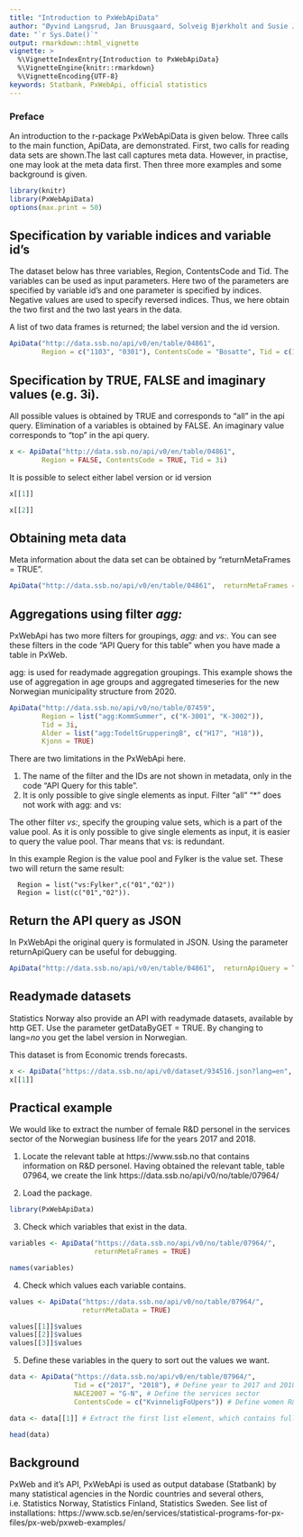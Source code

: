 ---
title: "Introduction to PxWebApiData"
author: "Øyvind Langsrud, Jan Bruusgaard, Solveig Bjørkholt and Susie Jentoft"
date: "`r Sys.Date()`"
output: rmarkdown::html_vignette
vignette: >
  %\VignetteIndexEntry{Introduction to PxWebApiData}
  %\VignetteEngine{knitr::rmarkdown}
  %\VignetteEncoding{UTF-8}
keywords: Statbank, PxWebApi, official statistics
---


### Preface 

An introduction to the r-package PxWebApiData is given below.
Three calls to the main function, ApiData, are demonstrated.
First, two calls for reading data sets are shown.The last call captures meta data.
However, in practise, one may look at the meta data first.
Then three more examples and some background is given.



```{r include = FALSE}
library(knitr)
library(PxWebApiData)
options(max.print = 50)
```


## Specification by variable indices and  variable id's

The dataset below has three variables, Region, ContentsCode and Tid. The variables can be used as input parameters. 
Here two of the parameters are specified by variable id's 
and one parameter is specified by indices. Negative values are used to specify reversed indices. Thus, we here obtain the two first and the two last years in the data.

A list of two data frames is returned; the label version and the id version.

```{r eval=TRUE, tidy = FALSE, comment=NA}
ApiData("http://data.ssb.no/api/v0/en/table/04861", 
        Region = c("1103", "0301"), ContentsCode = "Bosatte", Tid = c(1, 2, -2, -1))

```

## Specification by TRUE, FALSE and imaginary values (e.g. 3i).

All possible values is obtained by TRUE and corresponds to "all" in the api query. Elimination of a variables is obtained by FALSE. An imaginary value corresponds to "top" in the api query.


```{r eval=TRUE, tidy = FALSE, comment=NA}

x <- ApiData("http://data.ssb.no/api/v0/en/table/04861", 
        Region = FALSE, ContentsCode = TRUE, Tid = 3i)

```
It is possible to select either label version or id version
```{r eval=TRUE, tidy = FALSE, comment=NA}

x[[1]]

x[[2]]
```



## Obtaining meta data 

Meta information about the data set can be obtained by "returnMetaFrames = TRUE".


```{r eval=TRUE, tidy = FALSE, comment=NA}
ApiData("http://data.ssb.no/api/v0/en/table/04861",  returnMetaFrames = TRUE)

```

## Aggregations using filter *agg:* 
PxWebApi has two more filters for groupings, *agg:* and *vs:*. You can see these filters in the code "API Query for this table" when you have made a table in PxWeb. 

agg: is used for readymade aggregation groupings. This example shows the use of aggregation in age groups and aggregated timeseries for the new Norwegian municipality structure from 2020. 

```{r eval=TRUE, tidy = FALSE, comment=NA}
ApiData("http://data.ssb.no/api/v0/no/table/07459", 
        Region = list("agg:KommSummer", c("K-3001", "K-3002")), 
        Tid = 3i,
        Alder = list("agg:TodeltGrupperingB", c("H17", "H18")),
        Kjonn = TRUE)


```
There are two limitations in the PxWebApi here. 

1) The name of the filter and the IDs are not shown in metadata, only in the code "API Query for this table". 
2) It is only possible to give single elements as input. Filter "all" "*" does not work with agg: and vs:

The other filter *vs:*, specify the grouping value sets, which is a part of the value pool. As it is only possible to give single elements as input, it is easier to query the value pool. Thar means that vs: is redundant.

In this example Region is the value pool and Fylker is the value set. These two will return the same result:

```
  Region = list("vs:Fylker",c("01","02"))  
  Region = list(c("01","02")).

```



## Return the API query as JSON
In PxWebApi the original query is formulated in JSON. Using the parameter returnApiQuery can be useful for debugging.

```{r eval=TRUE, tidy = FALSE, comment=NA}
ApiData("http://data.ssb.no/api/v0/en/table/04861",  returnApiQuery = TRUE)

```


## Readymade datasets
Statistics Norway also provide an API with readymade datasets, available by http GET.
Use the parameter getDataByGET = TRUE. By changing to lang=*no* you get the label version in Norwegian.

This dataset is from Economic trends forecasts.

```{r eval=TRUE, comment=NA, tidy=FALSE}
x <- ApiData("https://data.ssb.no/api/v0/dataset/934516.json?lang=en", getDataByGET = TRUE)
x[[1]]

```


## Practical example

We would like to extract the number of female R&D personel in the services sector of the Norwegian business life for the years 2017 and 2018. 

1) Locate the relevant table at https://www.ssb.no that contains information on R&D personel. Having obtained the relevant table, table 07964, we create the link  https://data.ssb.no/api/v0/no/table/07964/ 


2) Load the package.

```{r}

library(PxWebApiData)

```


3) Check which variables that exist in the data.

```{r}

variables <- ApiData("https://data.ssb.no/api/v0/no/table/07964/", 
                     returnMetaFrames = TRUE)

names(variables)

```

4) Check which values each variable contains.

```{r}

values <- ApiData("https://data.ssb.no/api/v0/no/table/07964/", 
                  returnMetaData = TRUE)

values[[1]]$values
values[[2]]$values
values[[3]]$values

```

5) Define these variables in the query to sort out the values we want.

```{r}

data <- ApiData("https://data.ssb.no/api/v0/en/table/07964/",
                Tid = c("2017", "2018"), # Define year to 2017 and 2018
                NACE2007 = "G-N", # Define the services sector
                ContentsCode = c("KvinneligFoUpers")) # Define women R&D personell

data <- data[[1]] # Extract the first list element, which contains full variable names.

head(data)

```



## Background

PxWeb and it's API, PxWebApi is used as output database (Statbank) by many statistical agencies in the Nordic countries and several others, i.e. Statistics Norway, Statistics Finland, Statistics Sweden. See list of installations: https://www.scb.se/en/services/statistical-programs-for-px-files/px-web/pxweb-examples/

